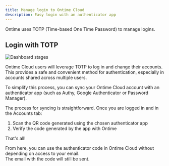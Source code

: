 ```yaml
---
title: Manage login to Ontime Cloud
description: Easy login with an authenticator app
---
```


Ontime uses TOTP (Time-based One Time Password) to manage logins.

## Login with TOTP

![Dashboard stages](../../../assets/ontime-cloud/feat-sync-with-auth.png)

Ontime Cloud users will leverage TOTP to log in and change their accounts. \
This provides a safe and convenient method for authentication, especially in accounts shared across multiple users.

To simplify this process, you can sync your Ontime Cloud account with an authenticator app (such as Authy, Google Authenticator or Password Manager). 

The process for syncing is straightforward. Once you are logged in and in the Accounts tab:
1. Scan the QR code generated using the chosen authenticator app
2. Verify the code generated by the app with Ontime

That's all!

From here, you can use the authenticator code in Ontime Cloud without depending on access to your email. \
The email with the code will still be sent.
